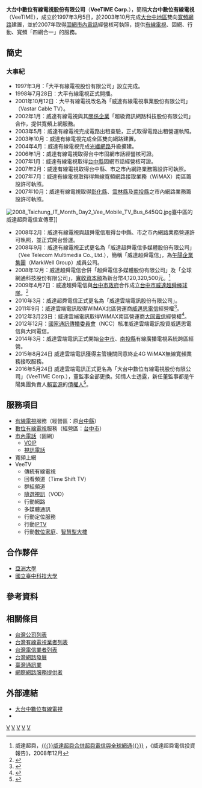 {{Infobox Company 
| company_name = 大台中數位有線電視股份有限公司
| company_name_en = VeeTIME Corp.
| company_logo = 
| c| market_information = 
| abbreviated_name = 
| foundation = 1997年3月5日
| local_code_name = TW
| local_code = 97176790
| location = {{ROC-TW}}<br />[[臺中市|臺中市]][[大里區|大里區]][[愛心路|愛心路]]55號1樓
| area_served = 
| key_people = 
| industry =  電信業
| products = 固網通信、數據通信、有線電視
| services = 
| revenue = 
| operating_income = 
| num_employees = 
| divisions = 
| subsid = 
| zip_code = 40753
| telephone_no = +886 4 2407-6789<br>0800-008-789
| capital = [[新台幣|新台幣]]4,120,320,500元
| market_value = 
| accounting_period = 
| major_shareholder = 
| homepage = https://www.veetime.com/
| footnotes = 
| chairman = 詹瑞鵬
| GM  = 總經理
| profit = 
| P/E ratio = 
| earnings per share = 
| Net asset value = 
| sister =
| width = 
}}

'''大台中數位有線電視股份有限公司'''（'''VeeTIME Corp.'''），簡稱'''大台中數位有線電視'''（VeeTIME），成立於1997年3月5日，於2003年10月完成[[大台中地區|大台中地區]]雙向[[寬頻網路|寬頻網路]]建置，並於2007年取得[[固網|固網]][[市內電話|市內電話]]經營核可執照，提供[[有線電視|有線電視]]、固網、行動、寬頻「四網合一」的服務。

==簡史==
===大事紀===
*1997年3月：「大平有線電視股份有限公司」設立完成。
*1998年7月28日：大平有線電視正式開播。
*2001年10月12日：大平有線電視改名為「威達有線電視事業股份有限公司」（Vastar Cable TV）。
*2002年1月：威達有線電視與其[[關係企業|關係企業]]「超級資訊網路科技股份有限公司」合作，提供寬頻上網服務。
*2003年5月：威達有線電視完成電路出租查驗，正式取得電路出租營運執照。
*2003年10月：威達有線電視完成全區雙向網路建置。
*2004年4月：威達有線電視完成[[光纖網路|光纖網路]]升級擴建。
*2006年1月：威達有線電視取得台中市固網市話經營核可證。
*2007年1月：威達有線電視取得[[台中縣|台中縣]]固網市話經營核可證。
*2007年2月：威達有線電視取得台中縣、市之市內網路業務籌設許可執照。
*2007年7月：威達有線電視取得得無線寬頻網路接取業務（WiMAX）南區籌設許可執照。
*2007年10月：威達有線電視取得[[彰化縣|彰化縣]]、[[雲林縣|雲林縣]]及[[南投縣|南投縣]]之市內網路業務籌設許可執照。
[[File:2008_Taichung_IT_Month_Day2_Vee_Mobile_TV_Bus_645QQ.jpg|thumb]]臺中區的威達超舜電信宣傳車]]
*2008年2月：威達有線電視與超舜電信取得台中縣、市之市內網路業務營運許可執照，並正式開台營運。
*2008年9月：威達有線電視正式更名為「威達超舜電信多媒體股份有限公司」（Vee Telecom Multimedia Co., Ltd.），簡稱「威達超舜電信」，為[[午陽企業集團|午陽企業集團]]（MarkWell Group）成員公司。
*2008年12月：威達超舜電信合併「超舜電信多媒體股份有限公司」及「全球網通科技股份有限公司」，[[實收資本額|實收資本額]]為新台幣4,120,320,500元。<ref>威達超舜，[http://www.vee.com.tw/modules/tinyd2/index.php?id=2 {{〈}}威達超舜合併超舜電信與全球網通{{〉}}] {{Wayback|url=http://www.vee.com.tw/modules/tinyd2/index.php?id=2 |date=20090326062020 }}，《威達超舜電信投資報告》，2008年12月</ref>
*2009年4月7日：威達超舜電信與[[台中市政府|台中市政府]]合作成立[[台中市威達超舜棒球隊|台中市威達超舜棒球隊]]。<ref>{{cite news|url=http://www.markwell.com.tw/modules/tadnews/index.php?nsn=56|title=威達雲端電訊將以成立職棒隊為目標|publisher=午陽集團|author=|date=2009年6月2日|accessdate=2009-06-02}}{{dead link|date=2017年12月 |bot=InternetArchiveBot |fix-attempted=yes }}</ref>
*2010年3月：威達超舜電信正式更名為「威達雲端電訊股份有限公司」。
*2011年9月：威達雲端電訊取得WIMAX北區營運商[[威邁思電信|威邁思電信]]經營權<ref>{{Cite web|url = https://tw.news.yahoo.com/%E5%A8%81%E9%81%94%E9%9B%B2%E7%AB%AF3-9%E5%84%84%E4%BD%B5%E5%A8%81%E9%82%81%E6%80%9D-135412150.html|title = 威達雲端3.9億併威邁思|accessdate = 2012-02-02|archive-date = 2019-05-22|archive-url = https://web.archive.org/web/20190522011457/https://tw.news.yahoo.com/%E5%A8%81%E9%81%94%E9%9B%B2%E7%AB%AF3-9%E5%84%84%E4%BD%B5%E5%A8%81%E9%82%81%E6%80%9D-135412150.html|dead-url = no}}</ref>。
*2012年3月23日：威達雲端電訊取得WIMAX南區營運商[[大同電信|大同電信]]經營權<ref>{{Cite web|url = http://www.ithome.com.tw/node/72846|title = 威達雲端併購大同電信擴大WiMAX市場版圖|accessdate = 2012-03-23|archive-date = 2019-05-28|archive-url = https://web.archive.org/web/20190528101727/https://www.ithome.com.tw/node/72846|dead-url = no}}</ref>。
*2012年12月：[[國家通訊傳播委員會|國家通訊傳播委員會]]（NCC）核准威達雲端電訊投資威邁思電信與大同電信。
*2014年3月：威達雲端電訊正式開始[[台中市|台中市]]、[[南投縣|南投縣]]有線廣播電視系統跨區經營。
*2015年8月24日 威達雲端電訊獲得主管機關同意終止4G WiMAX無線寬頻業務接取服務。
*2016年5月24日 威達雲端電訊正式更名為「大台中數位有線電視股份有限公司」（VeeTIME Corp.），董監事全部更換。知情人士透露，新任董監事都是午陽集團負責人[[賴富源|賴富源]]的[[債權人|債權人]]<ref>{{Cite web|url=https://www.wealth.com.tw/home/articles/9030|author=黃靖萱|language=zh-tw|title=WiMAX產業苦主 午陽集團賴富源垮台|publisher=《財訊雙週刊》第513期|date=2016-10-07|accessdate=2017-01-14|archive-date=2019-05-19|archive-url=https://web.archive.org/web/20190519175738/https://www.wealth.com.tw/home/articles/9030|dead-url=no}}</ref>。

==服務項目==
*[[有線電視|有線電視]]服務（經營區：原[[台中縣|台中縣]]）
*[[數位有線電視|數位有線電視]]服務（經營區：[[台中市|台中市]]）
*[[市內電話|市內電話]]（固網）
**[[VOIP|VOIP]]
**[[視訊電話|視訊電話]]
*寬頻上網
*VeeTV
**傳統有線電視
**回看頻道（Time Shift TV）
**群組頻道
**[[隨選視訊|隨選視訊]]（VOD）
**行動網路
**多媒體通訊
**行動定位服務
**行動[[IPTV|IPTV]]
**行動[[數位家庭|數位家庭]]、[[智慧型大樓|智慧型大樓]]

==合作夥伴==
*[[亞洲大學_(台灣)|亞洲大學]]
*[[國立臺中科技大學|國立臺中科技大學]]

==參考資料==
{{Reflist}}

==相關條目==
*[[台灣公司列表|台灣公司列表]]
*[[台灣有線電視業者列表|台灣有線電視業者列表]]
*[[台灣電信業者列表|台灣電信業者列表]]
*[[台灣網路發展|台灣網路發展]]
*[[臺灣通訊業|臺灣通訊業]]
*[[網際網路服務提供者|網際網路服務提供者]]

==外部連結==
*[http://www.veetime.com 大台中數位有線電視] {{Wayback|url=http://www.veetime.com/ |date=20210211210317 }}
*{{facebook|Veeyourlife}}

{{台灣行動通訊公司}}
{{Portal bar|臺灣|臺中|企業}}
[[Category:1997年台灣建立|V]]
[[Category:1997年成立的公司|V]]
[[Category:台灣有線電視系統業者|V]]
[[Category:臺灣電信業公司|V]]
[[Category:總部位於臺中市大里區的工商業機構|V]]